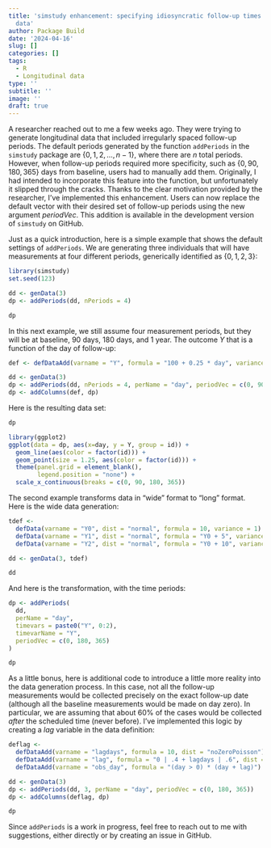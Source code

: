 ```yaml
---
title: 'simstudy enhancement: specifying idiosyncratic follow-up times for longitudinal
  data'
author: Package Build
date: '2024-04-16'
slug: []
categories: []
tags:
  - R
  - Longitudinal data
type: ''
subtitle: ''
image: ''
draft: true
---
```


A researcher reached out to me a few weeks ago. They were trying to generate longitudinal data that included irregularly spaced follow-up periods. The default periods generated by the function `addPeriods` in the `simstudy` package are $\{0, 1, 2, ..., n - 1\}$, where there are $n$ total periods. However, when follow-up periods required more specificity, such as $\{0, 90, 180, 365\}$ days from baseline, users had to manually add them. Originally, I had intended to incorporate this feature into the function, but unfortunately it slipped through the cracks. Thanks to the clear motivation provided by the researcher, I've implemented this enhancement. Users can now replace the default vector with their desired set of follow-up periods using the new argument *periodVec*. This addition is available in the development version of `simstudy` on GitHub.

Just as a quick introduction, here is a simple example that shows the default settings of `addPeriods`. We are generating three individuals that will have measurements at four different periods, generically identified as $\{0, 1, 2, 3\}$:

```r
library(simstudy)
set.seed(123)

dd <- genData(3)
dp <- addPeriods(dd, nPeriods = 4)
```

```r
dp
```

In this next example, we still assume four measurement periods, but they will be at baseline, 90 days, 180 days, and 1 year. The outcome $Y$ that is a function of the day of follow-up:

```r
def <- defDataAdd(varname = "Y", formula = "100 + 0.25 * day", variance = 400)

dd <- genData(3)
dp <- addPeriods(dd, nPeriods = 4, perName = "day", periodVec = c(0, 90, 180, 365))
dp <- addColumns(def, dp)
```

Here is the resulting data set:

```r
dp
```

```r
library(ggplot2)
ggplot(data = dp, aes(x=day, y = Y, group = id)) +
  geom_line(aes(color = factor(id))) +
  geom_point(size = 1.25, aes(color = factor(id))) +
  theme(panel.grid = element_blank(),
        legend.position = "none") +
  scale_x_continuous(breaks = c(0, 90, 180, 365))
```

The second example transforms data in "wide" format to "long" format. Here is the wide data generation:

```r
tdef <- 
  defData(varname = "Y0", dist = "normal", formula = 10, variance = 1) |>
  defData(varname = "Y1", dist = "normal", formula = "Y0 + 5", variance = 1) |>
  defData(varname = "Y2", dist = "normal", formula = "Y0 + 10", variance = 1)

dd <- genData(3, tdef)
```

```r
dd
```

And here is the transformation, with the time periods:

```r
dp <- addPeriods(
  dd, 
  perName = "day", 
  timevars = paste0("Y", 0:2),
  timevarName = "Y",
  periodVec = c(0, 180, 365)
)
```

```r
dp
```

As a little bonus, here is additional code to introduce a little more reality into the data generation process. In this case, not all the follow-up measurements would be collected precisely on the exact follow-up date (although all the baseline measurements would be made on day zero). In particular, we are assuming that about 60\% of the cases would be collected *after* the scheduled time (never before). I've implemented this logic by creating a *lag* variable in the data definition:

```r
deflag <- 
  defDataAdd(varname = "lagdays", formula = 10, dist = "noZeroPoisson") |>
  defDataAdd(varname = "lag", formula = "0 | .4 + lagdays | .6", dist = "mixture") |>
  defDataAdd(varname = "obs_day", formula = "(day > 0) * (day + lag)")

dd <- genData(3)
dp <- addPeriods(dd, 3, perName = "day", periodVec = c(0, 180, 365))
dp <- addColumns(deflag, dp)
```

```r
dp
```

Since `addPeriods` is a work in progress, feel free to reach out to me with suggestions, either directly or by creating an issue in GitHub.

